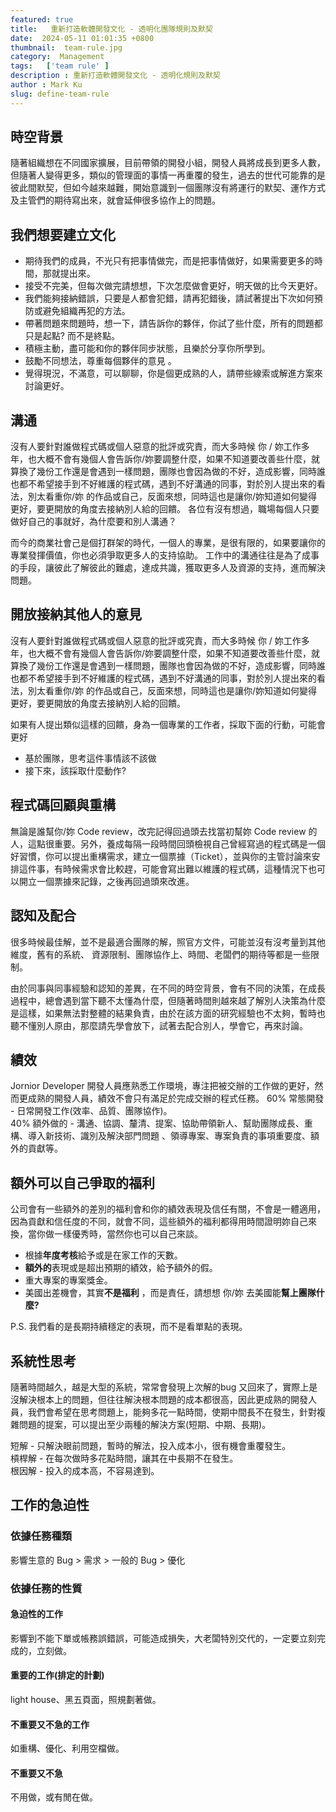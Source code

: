 ```yaml
---
featured: true
title:   重新打造軟體開發文化 - 透明化團隊規則及默契
date:  2024-05-11 01:01:35 +0800
thumbnail:  team-rule.jpg
category:  Management  
tags:   ['team rule' ]
description : 重新打造軟體開發文化 - 透明化規則及默契
author : Mark Ku
slug: define-team-rule
---
```

## 時空背景
隨著組織想在不同國家擴展，目前帶領的開發小組，開發人員將成長到更多人數，但隨著人變得更多，類似的管理面的事情一再重覆的發生，過去的世代可能靠的是彼此間默契，但如今越來越難，開始意識到一個團隊沒有將運行的默契、運作方式及主管們的期待寫出來，就會延伸很多協作上的問題。

## **我們想要建立文化**

* 期待我們的成員，不光只有把事情做完，而是把事情做好，如果需要更多的時間，那就提出來。
* 接受不完美，但每次做完請想想，下次怎麼做會更好，明天做的比今天更好。
* 我們能夠接納錯誤，只要是人都會犯錯，請再犯錯後，請試著提出下次如何預防或避免組織再犯的方法。
* 帶著問題來問題時，想一下，請告訴你的夥伴，你試了些什麼，所有的問題都只是起點? 而不是終點。
* 積極主動，盡可能和你的夥伴同步狀態，且樂於分享你所學到。
* 鼓勵不同想法，尊重每個夥伴的意見 。
* 覺得現況，不滿意，可以聊聊，你是個更成熟的人，請帶些線索或解進方案來討論更好。

## **溝通**
沒有人要針對誰做程式碼或個人惡意的批評或究責，而大多時候 你 / 妳工作多年，也大概不會有幾個人會告訴你/妳要調整什麼，如果不知道要改善些什麼，就算換了幾份工作還是會遇到一樣問題，團隊也會因為做的不好，造成影響，同時誰也都不希望接手到不好維護的程式碼，遇到不好溝通的同事，對於別人提出來的看法，別太看重你/妳 的作品或自己，反面來想，同時這也是讓你/妳知道如何變得更好，要更開放的角度去接納別人給的回饋。
各位有沒有想過，職場每個人只要做好自己的事就好，為什麼要和別人溝通？  

而今的商業社會己是個打群架的時代，一個人的專業，是很有限的，如果要讓你的專業發揮價值，你也必須爭取更多人的支持協助。 工作中的溝通往往是為了成事的手段，讓彼此了解彼此的難處，達成共識，獲取更多人及資源的支持，進而解決問題。

## **開放接納其他人的意見**

沒有人要針對誰做程式碼或個人惡意的批評或究責，而大多時候 你 / 妳工作多年，也大概不會有幾個人會告訴你/妳要調整什麼，如果不知道要改善些什麼，就算換了幾份工作還是會遇到一樣問題，團隊也會因為做的不好，造成影響，同時誰也都不希望接手到不好維護的程式碼，遇到不好溝通的同事，對於別人提出來的看法，別太看重你/妳 的作品或自己，反面來想，同時這也是讓你/妳知道如何變得更好，要更開放的角度去接納別人給的回饋。  

如果有人提出類似這樣的回饋，身為一個專業的工作者，採取下面的行動，可能會更好

* 基於團隊，思考這件事情該不該做
* 接下來，該採取什麼動作?

## 程式碼回顧與重構
無論是誰幫你/妳 Code review，改完記得回過頭去找當初幫妳 Code review 的人，這點很重要。另外，養成每隔一段時間回頭檢視自己曾經寫過的程式碼是一個好習慣，你可以提出重構需求，建立一個票據（Ticket），並與你的主管討論來安排這件事，有時候需求會比較趕，可能會寫出難以維護的程式碼，這種情況下也可以開立一個票據來記錄，之後再回過頭來改進。

## **認知及配合**
很多時候最佳解，並不是最適合團隊的解，照官方文件，可能並沒有沒考量到其他維度，舊有的系統、 資源限制、團隊協作上、時間、老闆們的期待等都是一些限制。

由於同事與同事經驗和認知的差異，在不同的時空背景，會有不同的決策，在成長過程中，總會遇到當下聽不太懂為什麼，但隨著時間則越來越了解別人決策為什麼是這樣，如果無法對整體的結果負責，由於在該方面的研究經驗也不太夠，暫時也聽不懂別人原由，那麼請先學會放下，試著去配合別人，學會它，再來討論。

## **績效**
Jornior Developer 開發人員應熟悉工作環境，專注把被交辦的工作做的更好，然而更成熟的開發人員，績效不會只有滿足於完成交辦的程式任務。
60% 常態開發 - 日常開發工作(效率、品質、團隊協作)。  
40% 額外做的 - 溝通、協調、釐清、提案、協助帶領新人、幫助團隊成長、重構、導入新技術、識別及解決部門問題 、領導專案、專案負責的事項重要度、額外的貢獻等。

## **額外可以自己爭取的福利**

公司會有一些額外的差別的福利會和你的績效表現及信任有關，不會是一體適用，因為貢獻和信任度的不同，就會不同，這些額外的福利都得用時間證明妳自己來換，當你做一樣優秀時，當然你也可以自己來談。

* 根據**年度考核**給予或是在家工作的天數。
* **額外的**表現或是超出預期的績效，給予額外的假。
* 重大專案的專案獎金。
* 美國出差機會，其實**不是福利** ，而是責任，請想想 你/妳 去美國能**幫上團隊什麼?** 

P.S. 我們看的是長期持續穩定的表現，而不是看單點的表現。

## 系統性思考
隨著時間越久，越是大型的系統，常常會發現上次解的bug 又回來了，實際上是沒解決根本上的問題，但往往解決根本問題的成本都很高，因此更成熟的開發人員，我們會希望在思考問題上，能夠多花一點時間，使期中間長不在發生，針對複雜問題的提案，可以提出至少兩種的解決方案(短期、中期、長期)。  

短解 - 只解決眼前問題，暫時的解法，投入成本小，很有機會重覆發生。  
槓桿解 - 在每次做時多花點時間，讓其在中長期不在發生。  
根因解 - 投入的成本高，不容易達到。  

## 工作的急迫性

### **依據任務種類**

影響生意的 Bug > 需求 > 一般的 Bug > 優化

### **依據任務的性質**

#### **急迫性的工作**

影響到不能下單或帳務誤錯誤，可能造成損失，大老闆特別交代的，一定要立刻完成的，立刻做。

#### **重要的工作(排定的計劃)**

light house、黑五頁面，照規劃著做。

#### **不重要又不急的工作**

如重構、優化、利用空檔做。

#### **不重要又不急**

不用做，或有閒在做。
